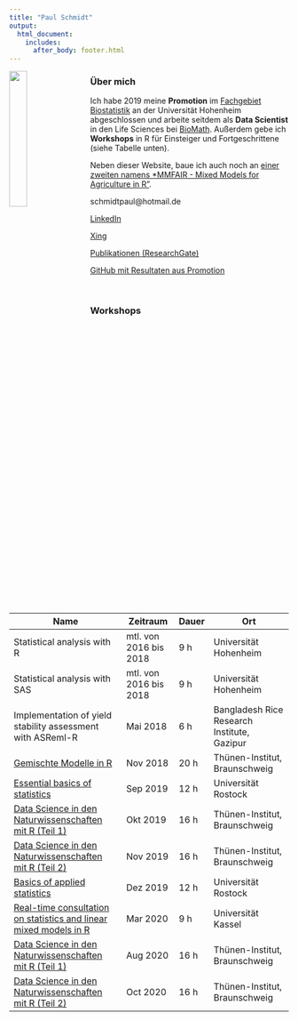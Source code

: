 ```yaml
---
title: "Paul Schmidt"
output: 
  html_document:
    includes:
      after_body: footer.html 
---
```


<img src="images/PauSch.jpg" style="width:25%; margin-right: 20px" align="left">

### Über mich

Ich habe 2019 meine **Promotion** im [Fachgebiet Biostatistik](https://www.uni-hohenheim.de/organisation/einrichtung/fg-biostatistik) an der Universität Hohenheim abgeschlossen und arbeite seitdem als **Data Scientist** in den Life Sciences bei [BioMath](https://www.biomath.de/). Außerdem gebe ich **Workshops** in R für Einsteiger und Fortgeschrittene (siehe Tabelle unten).

Neben dieser Website, baue ich auch noch an [einer zweiten namens *MMFAIR - Mixed Models for Agriculture in R"](https://schmidtpaul.github.io/MMFAIR/).

schmidtpaul@hotmail.de

[LinkedIn](https://www.linkedin.com/in/schmidtpaul1989/)

[Xing](https://www.xing.com/profile/Paul_Schmidt203/cv)

[Publikationen (ResearchGate)](https://www.researchgate.net/profile/Paul_Schmidt17/research)

[GitHub mit Resultaten aus Promotion](https://github.com/PaulSchmidtGit/Heritability)

<br>

### Workshops

Name | Zeitraum | Dauer | Ort
-----------------|--------|----|------------
Statistical analysis with R | mtl. von 2016 bis 2018 | 9 h | Universität Hohenheim
Statistical analysis with SAS | mtl. von 2016 bis 2018 | 9 h | Universität Hohenheim
Implementation of yield stability assessment with ASReml-R | Mai 2018 | 6 h | Bangladesh Rice Research Institute, Gazipur
[Gemischte Modelle in R](https://biometrie-bmel.de/Kursinhalt?Kurs=2045) | Nov 2018 | 20 h | Thünen-Institut, Braunschweig
[Essential basics of statistics](https://www.uni-rostock.de/universitaet/kommunikation-und-aktuelles/presse-und-kommunikationsstelle/veranstaltungskalender/detailansicht/n/elementare-grundlagen-der-statistik-essential-basics-of-statistics-48759/) | Sep 2019 | 12 h | Universität Rostock
[Data Science in den Naturwissenschaften mit R (Teil 1)](https://biometrie-bmel.de/Kursinhalt?Kurs=2041) | Okt 2019 | 16 h | Thünen-Institut, Braunschweig
[Data Science in den Naturwissenschaften mit R (Teil 2)](https://biometrie-bmel.de/Kursinhalt?Kurs=2042) | Nov 2019 | 16 h | Thünen-Institut, Braunschweig
[Basics of applied statistics](https://www.uni-rostock.de/universitaet/kommunikation-und-aktuelles/presse-und-kommunikationsstelle/veranstaltungskalender/detailansicht/n/elementare-grundlagen-der-statistik-essential-basics-of-statistics-48759/) | Dez 2019 | 12 h | Universität Rostock
[Real-time consultation on statistics and linear mixed models in R](https://www.uni-kassel.de/fb11agrar/fileadmin/datas/fb11/Tropenzentrum/Bilder/Realtime_consultation_on_statistics_Statistics_Workshop_for_PhDs_March_2020.pdf) | Mar 2020 | 9 h | Universität Kassel
[Data Science in den Naturwissenschaften mit R (Teil 1)](https://biometrie-bmel.de/Kursinhalt?Kurs=2066) | Aug 2020 | 16 h | Thünen-Institut, Braunschweig
[Data Science in den Naturwissenschaften mit R (Teil 2)](https://biometrie-bmel.de/Kursinhalt?Kurs=2069) | Oct 2020 | 16 h | Thünen-Institut, Braunschweig


